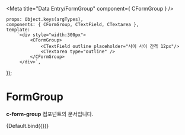 
<Meta
    title="Data Entry/FormGroup"
    component={ CFormGroup }
/>

    props: Object.keys(argTypes),
    components: { CFormGroup, CTextField, CTextarea },
    template:
        `<div style="width:300px">
             <CFormGroup>
                 <CTextField outline placeholder="사이 사이 간격 12px"/>
                 <CTextarea type="outline" />
             </CFormGroup>
         </div>`,
});

# FormGroup

**c-form-group** 컴포넌트의 문서입니다.

<Story name="Default" height="150px">
    {Default.bind({})}
</Story>

<ArgsTable story="Default" />
